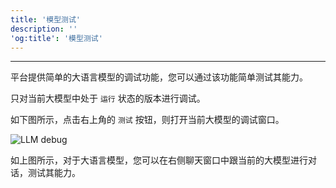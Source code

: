 ```yaml
---
title: '模型测试'
description: ''
'og:title': '模型测试'
---
```

---
平台提供简单的大语言模型的调试功能，您可以通过该功能简单测试其能力。

<Tip>只对当前大模型中处于 `运行` 状态的版本进行调试。</Tip>

如下图所示，点击右上角的 `测试` 按钮，则打开当前大模型的调试窗口。

<img
    src="docs/images/llm-debug.png"
    alt="LLM debug"
/>

如上图所示，对于大语言模型，您可以在右侧聊天窗口中跟当前的大模型进行对话，测试其能力。